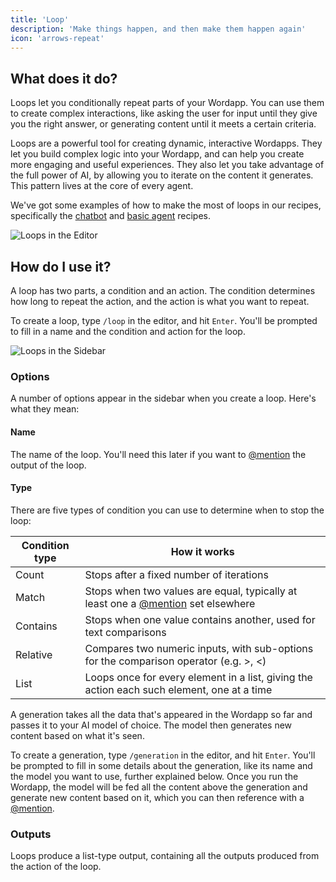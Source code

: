 ```yaml
---
title: 'Loop'
description: 'Make things happen, and then make them happen again'
icon: 'arrows-repeat'
---
```


## What does it do?

Loops let you conditionally repeat parts of your Wordapp. You can use them to create complex interactions, like asking
the user for input until they give you the right answer, or generating content until it meets a certain criteria.

Loops are a powerful tool for creating dynamic, interactive Wordapps. They let you build complex logic into your Wordapp,
and can help you create more engaging and useful experiences. They also let you take advantage of the full power of AI,
by allowing you to iterate on the content it generates. This pattern lives at the core of every agent.

We've got some examples of how to make the most of loops in our recipes, specifically the [chatbot](/recipes/chatbots)
and [basic agent](/recipes/basic-agent) recipes.

![Loops in the Editor](/images/nodes/loop/loop-editor.png)

## How do I use it?

A loop has two parts, a condition and an action. The condition determines how long to repeat the action, and the action
is what you want to repeat.

To create a loop, type `/loop` in the editor, and hit `Enter`. You'll be prompted to fill in a name and the condition
and action for the loop.

![Loops in the Sidebar](/images/nodes/loop/loop-attributes.png)

### Options

A number of options appear in the sidebar when you create a loop. Here's what they mean:

#### Name

The name of the loop. You'll need this later if you want to [@mention](/nodes/mention) the output of the loop.

#### Type

There are five types of condition you can use to determine when to stop the loop:

| Condition type | How it works                                                                                       |
|----------------|----------------------------------------------------------------------------------------------------|
| Count          | Stops after a fixed number of iterations                                                           |
| Match          | Stops when two values are equal, typically at least one a [@mention](/nodes/mention) set elsewhere |
| Contains       | Stops when one value contains another, used for text comparisons                                   |
| Relative       | Compares two numeric inputs, with sub-options for the comparison operator (e.g. \>, \<)            |
| List           | Loops once for every element in a list, giving the action each such element, one at a time         |


A generation takes all the data that's appeared in the Wordapp so far and passes it to your AI model of choice. The
model then generates new content based on what it's seen.

To create a generation, type `/generation` in the editor, and hit `Enter`. You'll be prompted to fill in some details
about the generation, like its name and the model you want to use, further explained below. Once you run the Wordapp,
the model will be fed all the content above the generation and generate new content based on it, which you can then
reference with a [@mention](/nodes/mention).

### Outputs

Loops produce a list-type output, containing all the outputs produced from the action of the loop.